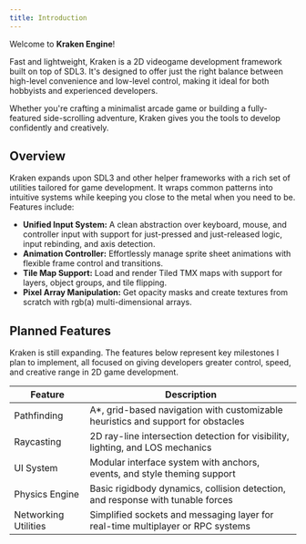 ```yaml
---
title: Introduction
---
```


Welcome to **Kraken Engine**!

Fast and lightweight, Kraken is a 2D videogame development framework built on top of SDL3.
It's designed to offer just the right balance between high-level convenience and low-level control, making it ideal for both hobbyists and experienced developers.

Whether you're crafting a minimalist arcade game or building a fully-featured side-scrolling adventure, Kraken gives you the tools to develop confidently and creatively.

##  Overview

Kraken expands upon SDL3 and other helper frameworks with a rich set of utilities tailored for game development.
It wraps common patterns into intuitive systems while keeping you close to the metal when you need to be.
Features include:

- **Unified Input System:** A clean abstraction over keyboard, mouse, and controller input with support for just-pressed and just-released logic, input rebinding, and axis detection.
- **Animation Controller:** Effortlessly manage sprite sheet animations with flexible frame control and transitions.
- **Tile Map Support:** Load and render Tiled TMX maps with support for layers, object groups, and tile flipping.
- **Pixel Array Manipulation:** Get opacity masks and create textures from scratch with rgb(a) multi-dimensional arrays.

## Planned Features

Kraken is still expanding.
The features below represent key milestones I plan to implement, all focused on giving developers greater control, speed, and creative range in 2D game development.

| **Feature**          | **Description**                                                                   |
|----------------------|-----------------------------------------------------------------------------------|
| Pathfinding          | A\*, grid-based navigation with customizable heuristics and support for obstacles |
| Raycasting           | 2D ray-line intersection detection for visibility, lighting, and LOS mechanics    |
| UI System            | Modular interface system with anchors, events, and style theming support          |
| Physics Engine       | Basic rigidbody dynamics, collision detection, and response with tunable forces   |
| Networking Utilities | Simplified sockets and messaging layer for real-time multiplayer or RPC systems   |
